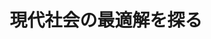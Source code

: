 ﻿---
title: "現代社会の最適解を探る"
category: "工学院"
vol: 90
interviewee: "塩浦 昭義"
url: "http://www.iee.e.titech.ac.jp/~shioura-lab/index.html"
tags: ["工学","情報","科学","数学","経済"]
pdf: "90-3-shiora.pdf"
career: ""
pdfurl: "90-3-shiora/90-3-shiora.pdf"
preface: "塩浦研究室では、情報科学、経営工学、経済学などの分野で現れる問題と、その問題に関連のある数学の研究、そしてその研究の他分野への応用を行なっている。本稿では、まず塩浦研究室が扱っている問題とはどういうものかを説明し、数学との関連性を見ていく。そして、塩浦先生の取り組んだ研究の一つ、オークション理論に触れていく。"
---
